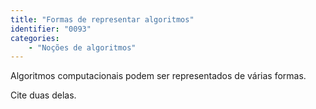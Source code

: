 ```yaml
---
title: "Formas de representar algoritmos"
identifier: "0093"
categories: 
    - "Noções de algoritmos"
---
```


::: {.exercicio}
Algoritmos computacionais podem ser representados de várias formas.

Cite duas delas.
:::